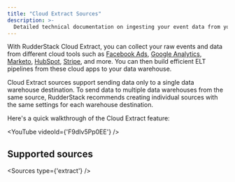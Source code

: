 ```yaml
---
title: "Cloud Extract Sources"
description: >-
  Detailed technical documentation on ingesting your event data from your Cloud Extract sources into RudderStack.
---
```


With RudderStack Cloud Extract, you can collect your raw events and data from different cloud tools such as [Facebook Ads](https://www.facebook.com/business/ads), [Google Analytics](https://analytics.google.com/), [Marketo](https://www.marketo.com/), [HubSpot](https://www.hubspot.com/), [Stripe](stripe/), and more. You can then build efficient ELT pipelines from these cloud apps to your data warehouse.

<div class="warningBlock">
Cloud Extract sources support sending data only to a single <Link to="/destinations/warehouse-destinations/">data warehouse destination</Link>. To send data to multiple data warehouses from the same source, RudderStack recommends creating individual sources with the same settings for each warehouse destination.
</div>

Here's a quick walkthrough of the Cloud Extract feature:

<YouTube
  videoId={'F9dIv5Pp0EE'}
/>

## Supported sources

<Sources
  type={'extract'}
/>
